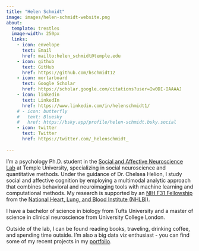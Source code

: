 ```yaml
---
title: "Helen Schmidt"
image: images/helen-schmidt-website.png
about:
  template: trestles
  image-width: 250px
  links: 
    - icon: envelope
      text: Email
      href: mailto:helen_schmidt@temple.edu
    - icon: github
      text: GitHub
      href: https://github.com/hschmidt12
    - icon: mortarboard
      text: Google Scholar
      href: https://scholar.google.com/citations?user=Iw0DI-IAAAAJ
    - icon: linkedin
      text: LinkedIn
      href: https://www.linkedin.com/in/helenschmidt1/
    # - icon: butterfly
    #   text: Bluesky
    #   href: https://bsky.app/profile/helen-schmidt.bsky.social
    - icon: twitter
      text: Twitter
      href: https://twitter.com/_helenschmidt_
      
---
```


I'm a psychology Ph.D. student in the [Social and Affective Neuroscience Lab](https://sites.temple.edu/sanlab/){target="_blank"} at Temple University, specializing in social neuroscience and quantitative methods. Under the guidance of Dr. Chelsea Helion, I study social and affective cognition by employing a multimodal analytic approach that combines behavioral and neuroimaging tools with machine learning and computational methods. My research is supported by an [NIH F31 Fellowship](https://researchtraining.nih.gov/programs/fellowships/F31) from the [National Heart, Lung, and Blood Institute (NHLBI)](https://www.nhlbi.nih.gov/). 

I have a bachelor of science in biology from Tufts University and a master of science in clinical neuroscience from University College London. 

Outside of the lab, I can be found reading books, traveling, drinking coffee, and spending time outside. I'm also a big data viz enthusiast - you can find some of my recent projects in my [portfolio](portfolio.qmd).
